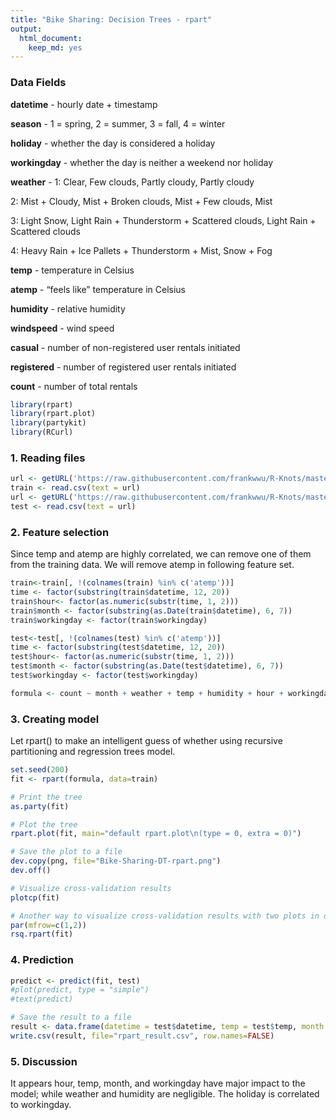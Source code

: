 ---
title: "Bike Sharing: Decision Trees - rpart"
output: 
  html_document: 
    keep_md: yes
---

### Data Fields
**datetime** - hourly date + timestamp

**season** -  1 = spring, 2 = summer, 3 = fall, 4 = winter 

**holiday** - whether the day is considered a holiday

**workingday** - whether the day is neither a weekend nor holiday

**weather** - 1: Clear, Few clouds, Partly cloudy, Partly cloudy

2: Mist + Cloudy, Mist + Broken clouds, Mist + Few clouds, Mist 

3: Light Snow, Light Rain + Thunderstorm + Scattered clouds, Light Rain + Scattered clouds 

4: Heavy Rain + Ice Pallets + Thunderstorm + Mist, Snow + Fog 

**temp** - temperature in Celsius

**atemp** - "feels like" temperature in Celsius

**humidity** - relative humidity

**windspeed** - wind speed

**casual** - number of non-registered user rentals initiated

**registered** - number of registered user rentals initiated

**count** - number of total rentals


```{r warning=FALSE, message=FALSE}
library(rpart)
library(rpart.plot)
library(partykit)
library(RCurl)
```

### 1. Reading files

```{r}
url <- getURL('https://raw.githubusercontent.com/frankwwu/R-Knots/master/Bike%20Sharing/train.csv')
train <- read.csv(text = url) 
url <- getURL('https://raw.githubusercontent.com/frankwwu/R-Knots/master/Bike%20Sharing/test.csv')
test <- read.csv(text = url) 
```

### 2. Feature selection

Since temp and atemp are highly correlated, we can remove one of them from the training data. We will remove atemp in following feature set.

```{r}
train<-train[, !(colnames(train) %in% c('atemp'))]
time <- factor(substring(train$datetime, 12, 20))
train$hour<- factor(as.numeric(substr(time, 1, 2)))
train$month <- factor(substring(as.Date(train$datetime), 6, 7))
train$workingday <- factor(train$workingday)

test<-test[, !(colnames(test) %in% c('atemp'))] 
time <- factor(substring(test$datetime, 12, 20))
test$hour<- factor(as.numeric(substr(time, 1, 2)))
test$month <- factor(substring(as.Date(test$datetime), 6, 7))
test$workingday <- factor(test$workingday)
```

```{r}
formula <- count ~ month + weather + temp + humidity + hour + workingday + holiday
```

### 3. Creating model

Let rpart() to make an intelligent guess of whether using recursive partitioning and regression trees model.

```{r}
set.seed(200)
fit <- rpart(formula, data=train)

# Print the tree
as.party(fit)

# Plot the tree
rpart.plot(fit, main="default rpart.plot\n(type = 0, extra = 0)")

# Save the plot to a file
dev.copy(png, file="Bike-Sharing-DT-rpart.png")  
dev.off()

# Visualize cross-validation results
plotcp(fit)

# Another way to visualize cross-validation results with two plots in one row
par(mfrow=c(1,2))
rsq.rpart(fit)
```

### 4. Prediction

```{r}
predict <- predict(fit, test)
#plot(predict, type = "simple")
#text(predict)

# Save the result to a file
result <- data.frame(datetime = test$datetime, temp = test$temp, month = test$month, workingday = test$workingday, count=predict)
write.csv(result, file="rpart_result.csv", row.names=FALSE)
```

### 5. Discussion

It appears hour, temp, month, and workingday have major impact to the model; while weather and humidity are negligible. The holiday is correlated to workingday.

